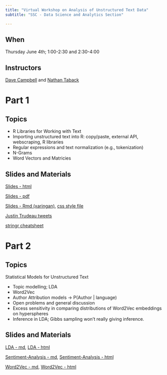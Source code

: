 ```yaml
---
title: "Virtual Workshop on Analysis of Unstructured Text Data"
subtitle: "SSC - Data Science and Analytics Section"

---
```


## When

Thursday June 4th; 1:00-2:30 and 2:30-4:00

## Instructors

[Dave Campbell](https://people.math.carleton.ca/~davecampbell/Dave_Campbell.html) and [Nathan Taback](http://utstat.toronto.edu/nathan/)



# Part 1

## Topics

- R Libraries for Working with Text
- Importing unstructured text into R: copy/paste, external API, webscraping, R libraries
- Regular expressions and text normalization (e.g., tokenization)
- N-Grams
- Word Vectors and Matricies

## Slides and Materials

[Slides - html](workshopslides1.html)

[Slides - pdf](workshopslides1.pdf)

[Slides - Rmd (xaringan)](workshopslides1.Rmd), [css style file](slides.css)

[Justin Trudeau tweets](JT20tweets_may25.csv)

[stringr cheatsheet](https://github.com/rstudio/cheatsheets/blob/master/strings.pdf)




# Part 2 

## Topics

Statistical Models for Unstructured Text 

- Topic modelling; LDA
- Word2Vec
- Author Attribution models → P(Author | language) 
- Open problems and general discussion
- Excess sensitivity in comparing distributions of Word2Vec embeddings on hyperspheres 
- Inference in LDA; Gibbs sampling won’t really giving inference.

## Slides and Materials

[LDA - md](LDA.md), [LDA - html](LDA.html)

[Sentiment-Analysis - md](Sentiment-Analysis.md), [Sentiment-Analysis - html](Sentiment-Analysis.html)

[Word2Vec - md](Word2Vec.md), [Word2Vec - html](Word2Vec.html)



